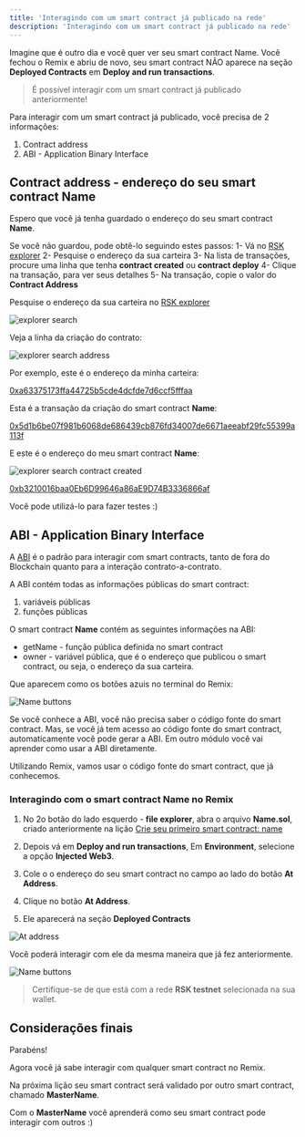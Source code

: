 ```yaml
---
title: 'Interagindo com um smart contract já publicado na rede'
description: 'Interagindo com um smart contract já publicado na rede'
---
```


Imagine que é outro dia e você quer ver seu smart contract Name. 
Você fechou o Remix e abriu de novo, 
seu smart contract NÃO aparece na seção **Deployed Contracts** em  **Deploy and run transactions**.

> É possível interagir com um smart contract já publicado anteriormente!

Para interagir com um smart contract já publicado, você precisa de 2 informações:
1. Contract address
2. ABI - Application Binary Interface

## Contract address - endereço do seu smart contract **Name**

Espero que você já tenha guardado o endereço do seu smart contract **Name**.

Se você não guardou, pode obtê-lo seguindo estes passos:
1- Vá no [RSK explorer](https://explorer.testnet.rsk.co/)
2- Pesquise o endereço da sua carteira
3- Na lista de transações, procure uma linha que tenha **contract created** ou **contract deploy**
4- Clique na transação, para ver seus detalhes
5- Na transação, copie o valor do **Contract Address**

Pesquise o endereço da sua carteira no [RSK explorer](https://explorer.testnet.rsk.co/)

![explorer search](/img/courses/dev/02/interact-with-a-smart-contract/image-01.png)

Veja a linha da criação do contrato:

![explorer search address](/img/courses/dev/02/interact-with-a-smart-contract/image-02.png)

Por exemplo, este é o endereço da minha carteira:

[0xa63375173ffa44725b5cde4dcfde7d6ccf5fffaa](https://explorer.testnet.rsk.co/address/0xa63375173ffa44725b5cde4dcfde7d6ccf5fffaa)

Esta é a transação da criação do smart contract **Name**:

[0x5d1b6be07f981b6068de686439cb876fd34007de6671aeeabf29fc55399a113f](https://explorer.testnet.rsk.co/tx/0x5d1b6be07f981b6068de686439cb876fd34007de6671aeeabf29fc55399a113f)

E este é o endereço do meu smart contract **Name**:

![explorer search contract created](/img/courses/dev/02/interact-with-a-smart-contract/image-03.png)

[0xb3210016baa0Eb6D99646a86aE9D74B3336866af](https://explorer.testnet.rsk.co/address/0xb3210016baa0Eb6D99646a86aE9D74B3336866af)

Você pode utilizá-lo para fazer testes :)

## ABI - Application Binary Interface

A [ABI](https://solidity.readthedocs.io/en/v0.5.3/abi-spec.html) é o padrão para interagir com smart contracts, 
tanto de fora do Blockchain quanto para a interação contrato-a-contrato.

A ABI contém todas as informações públicas do smart contract:
1. variáveis públicas
2. funções  públicas

O smart contract **Name** contém as seguintes informações na ABI:
- getName - função pública definida no smart contract
- owner - variável pública, que é o endereço que publicou o smart contract, ou seja, o endereço da sua carteira.

Que aparecem como os botões azuis no terminal do Remix:

![Name buttons](/img/courses/dev/02/interact-with-a-smart-contract/image-04.png)

Se você conhece a ABI, você não precisa saber o código fonte do smart contract.
Mas, se você já tem acesso ao código fonte do smart contract, automaticamente você pode gerar a ABI.
Em outro módulo você vai aprender como usar a ABI diretamente.

Utilizando Remix, vamos usar o código fonte do smart contract, que já conhecemos.

### Interagindo com o smart contract Name no Remix

1. No 2o botão do lado esquerdo - **file explorer**, abra o arquivo **Name.sol**, 
criado anteriormente na lição [Crie seu primeiro smart contract: name](/courses/dev/02/smart-contract-name)

2. Depois vá em **Deploy and run transactions**, 
Em **Environment**, 
selecione a opção **Injected Web3**.

3. Cole o o endereço do seu smart contract no campo ao lado do botão **At Address**.

4. Clique no botão **At Address**.

5. Ele aparecerá na seção **Deployed Contracts**

![At address](/img/courses/dev/02/interact-with-a-smart-contract/image-05.png)

Você poderá interagir com ele da mesma maneira que já fez anteriormente.

![Name buttons](/img/courses/dev/02/interact-with-a-smart-contract/image-06.png)

> Certifique-se de que está com a rede **RSK testnet** selecionada na sua wallet.

## Considerações finais

Parabéns!

Agora você já sabe interagir com qualquer smart contract no Remix.

Na próxima lição seu smart contract será validado por outro smart contract, chamado **MasterName**.

Com o **MasterName** você aprenderá como seu smart contract pode interagir com outros
:)
